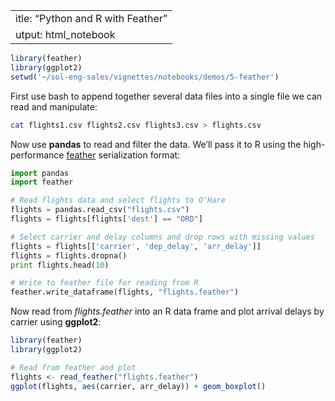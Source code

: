  ---
title: "Python and R with Feather"
output: html_notebook
---

```r
library(feather)
library(ggplot2)
setwd('~/sol-eng-sales/vignettes/notebooks/demos/5-feather')
```


First use bash to append together several data files into a single file we can read and manipulate:

```bash
cat flights1.csv flights2.csv flights3.csv > flights.csv
```

Now use **pandas** to read and filter the data. We'll pass it to R using the high-performance [feather](https://blog.rstudio.org/2016/03/29/feather/) serialization format:

```python
import pandas
import feather

# Read flights data and select flights to O'Hare
flights = pandas.read_csv("flights.csv")
flights = flights[flights['dest'] == "ORD"]

# Select carrier and delay columns and drop rows with missing values
flights = flights[['carrier', 'dep_delay', 'arr_delay']]
flights = flights.dropna()
print flights.head(10)

# Write to feather file for reading from R
feather.write_dataframe(flights, "flights.feather")
```

Now read from *flights.feather* into an R data frame and plot arrival delays by carrier using **ggplot2**:

```r
library(feather)
library(ggplot2)

# Read from feather and plot
flights <- read_feather("flights.feather")
ggplot(flights, aes(carrier, arr_delay)) + geom_boxplot()
```